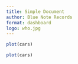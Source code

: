 ```yaml
---
title: Simple Document
author: Blue Note Records
format: dashboard
logo: who.jpg
---
```




```r
plot(cars)
```

```r
plot(cars)
```


